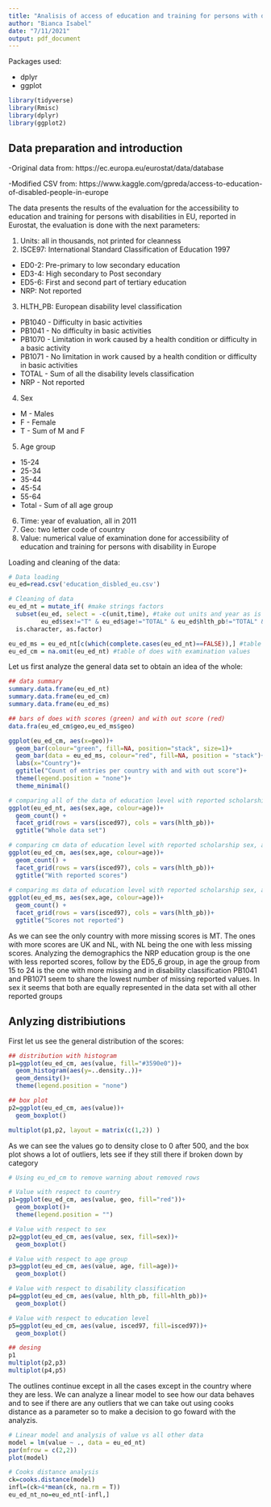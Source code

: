 ```yaml
---
title: "Analisis of access of education and training for persons with disability in Europe"
author: "Bianca Isabel"
date: "7/11/2021"
output: pdf_document
---
```


Packages used:

- dplyr
- ggplot


```r
library(tidyverse)
library(Rmisc)
library(dplyr)
library(ggplot2)
```

## Data preparation and introduction

-Original data from:  https://ec.europa.eu/eurostat/data/database 

-Modified CSV from: https://www.kaggle.com/gpreda/access-to-education-of-disabled-people-in-europe

The data presents the results of the evaluation for the accessibility to education and training for persons with disabilities in EU, reported in Eurostat, the evaluation is done with the next parameters:

1. Units: all in thousands, not printed for cleanness
2. ISCE97: International Standard Classification of Education 1997
  * ED0-2: Pre-primary to low secondary education
  * ED3-4: High secondary to Post secondary
  * ED5-6: First and second part of tertiary education
  * NRP: Not reported
3. HLTH_PB: European disability level classification
  * PB1040 - Difficulty in basic activities
  * PB1041 - No difficulty in basic activities
  * PB1070 - Limitation in work caused by a health condition or difficulty in a basic activity
  * PB1071 - No limitation in work caused by a health condition or difficulty in basic activities
  * TOTAL  - Sum of all the disability levels classification
  * NRP - Not reported
4. Sex
  * M - Males
  * F - Female
  * T - Sum of M and F
5. Age group
  * 15-24
  * 25-34
  * 35-44
  * 45-54
  * 55-64
  * Total - Sum of all age group 
6. Time: year of evaluation, all in 2011
7. Geo: two letter code of country
8. Value: numerical value of examination done for accessibility of education and training for persons with disability in Europe

Loading and cleaning of the data:

```r
# Data loading
eu_ed=read.csv('education_disbled_eu.csv')

# Cleaning of data
eu_ed_nt = mutate_if( #make strings factors
  subset(eu_ed, select = -c(unit,time), #take out units and year as is the same in all
         eu_ed$sex!="T" & eu_ed$age!="TOTAL" & eu_ed$hlth_pb!="TOTAL" & eu_ed$isced97!="TOTAL"),#with out totals in data
  is.character, as.factor) 

eu_ed_ms = eu_ed_nt[c(which(complete.cases(eu_ed_nt)==FALSE)),] #table of missing reported examination values
eu_ed_cm = na.omit(eu_ed_nt) #table of does with examination values
```

Let us first analyze the general data set to obtain an idea of the whole:

```r
## data summary
summary.data.frame(eu_ed_nt)
summary.data.frame(eu_ed_cm)
summary.data.frame(eu_ed_ms)
```

```r
## bars of does with scores (green) and with out score (red)
data.fra(eu_ed_cm$geo,eu_ed_ms$geo)

ggplot(eu_ed_cm, aes(x=geo))+
  geom_bar(colour="green", fill=NA, position="stack", size=1)+
  geom_bar(data = eu_ed_ms, colour="red", fill=NA, position = "stack")+
  labs(x="Country")+
  ggtitle("Count of entries per country with and with out score")+
  theme(legend.position = "none")+
  theme_minimal()

# comparing all of the data of education level with reported scholarship sex, and age group
ggplot(eu_ed_nt, aes(sex,age, colour=age))+
  geom_count() +
  facet_grid(rows = vars(isced97), cols = vars(hlth_pb))+
  ggtitle("Whole data set")

# comparing cm data of education level with reported scholarship sex, and age group
ggplot(eu_ed_cm, aes(sex,age, colour=age))+
  geom_count() +
  facet_grid(rows = vars(isced97), cols = vars(hlth_pb))+
  ggtitle("With reported scores")
  
# comparing ms data of education level with reported scholarship sex, and age group
ggplot(eu_ed_ms, aes(sex,age, colour=age))+
  geom_count() +
  facet_grid(rows = vars(isced97), cols = vars(hlth_pb))+
  ggtitle("Scores not reported")


```

As we can see the only country with more missing scores is MT. The ones with more scores are UK and NL, with NL being the one with less missing scores. Analyzing the demographics the NRP education group is the one with less reported scores, follow by the ED5_6 group, in age the group from 15 to 24 is the one with more missing and in disability classification PB1041 and PB1071 seem to share the lowest number of missing reported values. In sex it seems that both are equally represented in the data set with all other reported groups

## Anlyzing distribiutions

First let us see the general distribution of the scores:

```r
## distribution with histogram
p1=ggplot(eu_ed_cm, aes(value, fill="#3590e0"))+
  geom_histogram(aes(y=..density..))+
  geom_density()+
  theme(legend.position = "none")

## box plot
p2=ggplot(eu_ed_cm, aes(value))+
  geom_boxplot()

multiplot(p1,p2, layout = matrix(c(1,2)) )

```

As we can see the values go to density close to 0 after 500, and the box plot shows a lot of outliers, lets see if they still there if broken down by category

```r
# Using eu_ed_cm to remove warning about removed rows

# Value with respect to country
p1=ggplot(eu_ed_cm, aes(value, geo, fill="red"))+
  geom_boxplot()+
  theme(legend.position = "")

# Value with respect to sex
p2=ggplot(eu_ed_cm, aes(value, sex, fill=sex))+
  geom_boxplot()

# Value with respect to age group
p3=ggplot(eu_ed_cm, aes(value, age, fill=age))+
  geom_boxplot()

# Value with respect to disability classification
p4=ggplot(eu_ed_cm, aes(value, hlth_pb, fill=hlth_pb))+
  geom_boxplot()

# Value with respect to education level
p5=ggplot(eu_ed_cm, aes(value, isced97, fill=isced97))+
  geom_boxplot()

## desing
p1
multiplot(p2,p3)
multiplot(p4,p5)

```
The outlines continue except in all the cases except in the country where they are less. We can analyze a linear model to see how our data behaves and to see if there are any outliers that we can take out using cooks distance as a parameter so to make a decision to go foward with the analyzis.

```r
# Linear model and analysis of value vs all other data
model = lm(value ~ ., data = eu_ed_nt)
par(mfrow = c(2,2))
plot(model)

# Cooks distance analysis 
ck=cooks.distance(model)
infl=(ck>4*mean(ck, na.rm = T))
eu_ed_nt_no=eu_ed_nt[-infl,]
```

